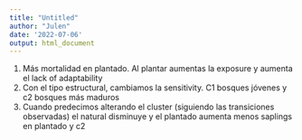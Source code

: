 ```yaml
---
title: "Untitled"
author: "Julen"
date: '2022-07-06'
output: html_document
---
```


1.	Más mortalidad en plantado. Al plantar aumentas la exposure y aumenta el lack of adaptability
2.	Con el tipo estructural, cambiamos la sensitivity. C1 bosques jóvenes y c2 bosques más maduros
3.	Cuando predecimos alterando el cluster (siguiendo las transiciones  observadas) el natural disminuye y el plantado aumenta
menos saplings en plantado y c2